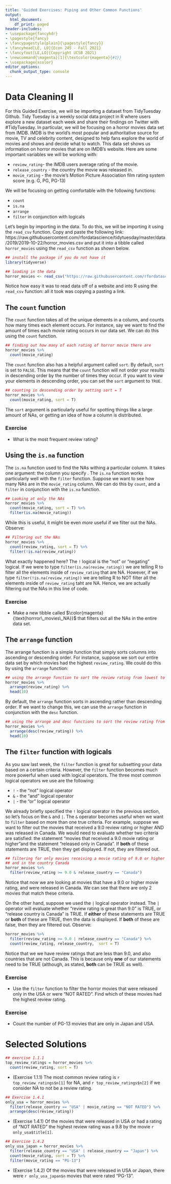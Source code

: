 ```yaml
---
title: 'Guided Exercises: Piping and Other Common Functions'
output:
  html_document:
    df_print: paged
header-includes:
- \usepackage{fancyhdr}
- \pagestyle{fancy}
- \fancypagestyle{plain}{\pagestyle{fancy}}
- \fancyhead[LE, LO]{Econ 245 - Fall 2021}
- \fancyfoot[LE,LO]{Copyright UCSB 2021}
- \newcommand{\magenta}[1]{\textcolor{magenta}{#1}}
- \usepackage{xcolor}
editor_options:
  chunk_output_type: console
---
```


# Data Cleaning II

For this Guided Exercise,  we will be importing  a dataset from TidyTuesday Github. Tidy Tuesday is a weekly social data project in R where users explore a new dataset each week and share their findings on Twitter with #TidyTuesday. In particular, we will be focusing on a horror movies data set from IMDB. IMDB is the world's most popular and authoritative source for movie, TV and celebrity content, designed to help fans explore the world of movies and shows and decide what to watch. This data set shows us information on horror movies that are on IMDB's website. Here are some important variables we will be working with:

* `review_rating`- the IMDB users average rating of the movie.
* `release_country` - the country the movie was released in.
* `movie_rating` - the movie's Motion Picture Association film rating system score (e.g. G, PG, PG-13)

We will be focusing on getting comfortable with the following functions:

* `count`
* `is.na`
* `arrange`
* `filter` in conjunction with logicals

Let's begin by importing in the data. To do this, we will be importing it using the `read_csv` function. Copy and paste the following link: https://raw.githubusercontent.com/rfordatascience/tidytuesday/master/data/2019/2019-10-22/horror_movies.csv
and put it into a tibble called `horror_movies` using the `read_csv` function as shown below.

```r
## install the package if you do not have it
library(tidyverse)

## loading in the data
horror_movies <- read_csv("https://raw.githubusercontent.com/rfordatascience/tidytuesday/master/data/2019/2019-10-22/horror_movies.csv")

```

Notice how easy it was to read data off of a website and into R using the `read_csv` function: all it took was copying a pasting a link. 

## The `count` function

The `count` function takes all of the unique elements in a column, and counts how many times each element occurs. For instance, say we want to find the amount of times each movie rating occurs in our data set. We can do this using the `count` function.

```r
## finding out how many of each rating of horror movie there are
horror_movies %>% 
  count(movie_rating)
```

The `count` function also has a helpful argument called `sort`. By default, `sort` is set to `FALSE`. This means that the `count` function will not order your results in descending order by the number of times they occur. If you want to view your elements in descending order, you can set the `sort` argument to `TRUE`. 

```r
## counting in descending order by setting sort = T
horror_movies %>% 
  count(movie_rating, sort = T)
```

The `sort` argument is particularly useful for spotting things like a large amount of NAs, or getting an idea of how a column is distributed.

### Exercise

* What is the most frequent review rating?


## Using the `is.na` function

The `is.na` function used to find the NAs withing a particular column. It takes one argument: the column you specify . The `is.na` function works particularly well with the `filter` function. Suppose we want to see how many NAs are in the `movie_rating` column. We can do this by `count`, and a `filter` in conjunction with the `is.na` function.

```r
## Looking at only the NAs
horror_movies %>% 
  count(movie_rating, sort = T) %>% 
  filter(is.na(movie_rating))
```

While this is useful, it might be even *more* useful if we filter out the NAs. Observe:

```r
## Filtering out the NAs
horror_movies %>% 
  count(review_rating, sort = T) %>% 
  filter(!is.na(review_rating))
```

What exactly happened here? The `!` logical is the "not" or "negating" logical. If we were to type `filter(is.na(review_rating))` we are telling R to filter all the elements inside of `review_rating` that are NA. However, if we type `filter(!is.na(review_rating))` we are telling R to NOT filter all the elements inside of `review_rating` taht are NA. Hence, we are actually filtering out the NAs in this line of code.

### Exercise

*  Make a new tibble called $\color{magenta}{\text{horrror\_movies\_NA}}$ that filters out all the NAs in the entire data set. 

## The `arrange` function

The arrange function is a simple function that simply sorts columns into ascending or descending order. For instance, suppose we sort our entire data set by which movies had the highest `review_rating`. We could do this by using the `arrange` function:
```r
## using the arrange function to sort the review rating from lowest to highest
horror_movies %>% 
  arrange(review_rating) %>% 
  head(10)
```

By default, the `arrange` function sorts in ascending rather than descending order. If we want to change this, we can use the `arrange` function in conjunction with the `desc` function.

```r
## using the arrange and desc functions to sort the review rating from highest to lowest
horror_movies %>% 
  arrange(desc(review_rating)) %>% 
  head(10)
```


## The `filter` function with logicals

As you saw last week, the `filter` function is great for subsetting your data based on a certain criteria. However, the `filter` function becomes much more powerful when used with logical operators. The three most common logical operators we use are the following:

* `!` - the "not" logical operator
* `&` - the "and" logical operator
* `|` - the "or" logical operator

We already briefly specified the `!` logical operator in the previous section, so let's focus on the `&` and `|`. The `&` operator becomes useful when we want to `filter` based on more than one true criteria. For example, suppose we want to filter out the movies that received a 9.0 review rating or higher AND was released in Canada. We would need to evaluate whether two criteria are satisfied: the statement "movies that received a 9.0 movie rating or higher"and the statement "released only in Canada". If **both** of these statements are TRUE, then they get displayed. If not, they are filtered out.

```r
## filtering for only movies receiving a movie rating of 9.0 or higher 
## and in the country Canada
horror_movies %>% 
  filter(review_rating >= 9.0 & release_country == "Canada")
```

Notice that now we are looking at movies that have a 9.0 or higher movie rating, and were released in Canada. We can see that there are only 2 movies that match these criteria.

On the other hand, suppose we used the `|` logical operator instead. The `|` operator will evaluate whether "review rating is great than 9.0" is TRUE, or "release country is Canada" is TRUE. If **either** of these statements are TRUE or **both** of these are TRUE, then the data is displayed. If **both** of these are false, then they are filtered out. Observe:

```r
horror_movies %>% 
  filter(review_rating >= 9.0 | release_country == "Canada") %>% 
  count(review_rating, release_country,  sort = T)
```

Notice that we we have review ratings that are less than 9.0, and also countries that are not Canada. This is because only **one** of our statements need to be TRUE (although, as stated, **both** can be TRUE as well).

### Exercise

* Use the `filter` function to filter the horror movies that were released only in the USA or were  "NOT RATED". Find which of these movies had the highest review rating. 

### Exercise

* Count the number of PG-13 movies that are only in Japan and USA. 


# Selected Solutions

```r
## exercise 1.1.1
top_review_ratings = horror_movies %>% 
  count(review_rating, sort = T) 
```

* (Exercise 1.1.1) The most common review rating is `r top_review_ratings$n[1]` for NA, and `r top_review_ratings$n[2]` if we consider NA to not be a review rating. 

```r
## Exercise 1.4.1
only_usa = horror_movies %>% 
  filter(release_country == "USA" | movie_rating == "NOT RATED") %>% 
  arrange(desc(review_rating))
```

 * (Exercise 1.4.1) Of the movies that were released in USA or had a rating of "NOT RATED" the highest review rating was a 9.8 by the movie `r only_usa$title[1]`.
 
```r
## Exercise 1.4.2
only_usa_japan = horror_movies %>% 
  filter(release_country == "USA" | release_country == "Japan") %>% 
  count(movie_rating, sort = T) %>% 
  filter(movie_rating == "PG-13")
```
 
 * (Exercise 1.4.2) Of the movies that were released in USA or Japan, there were `r only_usa_japan$n` movies that were rated "PG-13". 